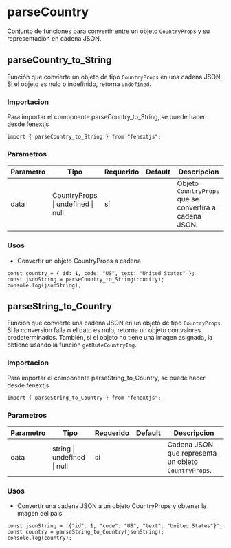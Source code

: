 # parseCountry

Conjunto de funciones para convertir entre un objeto `CountryProps` y su representación en cadena JSON.

## parseCountry_to_String

Función que convierte un objeto de tipo `CountryProps` en una cadena JSON. Si el objeto es nulo o indefinido, retorna `undefined`.

### Importacion

Para importar el componente parseCountry_to_String, se puede hacer desde fenextjs

```tsx copy
import { parseCountry_to_String } from "fenextjs";
```

### Parametros

| Parametro | Tipo                              | Requerido | Default | Descripcion                                            |
| --------- | --------------------------------- | --------- | ------- | ------------------------------------------------------ |
| data      | CountryProps \| undefined \| null | sí        |         | Objeto `CountryProps` que se convertirá a cadena JSON. |

### Usos

- Convertir un objeto CountryProps a cadena

```tsx copy
const country = { id: 1, code: "US", text: "United States" };
const jsonString = parseCountry_to_String(country);
console.log(jsonString);
```

## parseString_to_Country

Función que convierte una cadena JSON en un objeto de tipo `CountryProps`. Si la conversión falla o el dato es nulo, retorna un objeto con valores predeterminados. También, si el objeto no tiene una imagen asignada, la obtiene usando la función `getRuteCountryImg`.

### Importacion

Para importar el componente parseString_to_Country, se puede hacer desde fenextjs

```tsx copy
import { parseString_to_Country } from "fenextjs";
```

### Parametros

| Parametro | Tipo                        | Requerido | Default | Descripcion                                          |
| --------- | --------------------------- | --------- | ------- | ---------------------------------------------------- |
| data      | string \| undefined \| null | sí        |         | Cadena JSON que representa un objeto `CountryProps`. |

### Usos

- Convertir una cadena JSON a un objeto CountryProps y obtener la imagen del país

```tsx copy
const jsonString = '{"id": 1, "code": "US", "text": "United States"}';
const country = parseString_to_Country(jsonString);
console.log(country);
```
